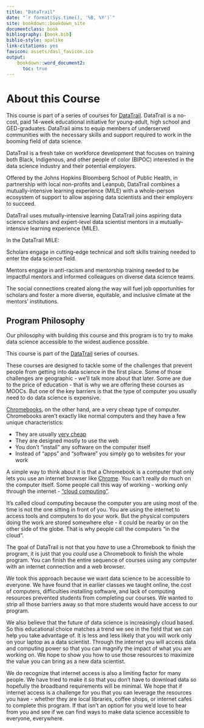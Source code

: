 ```yaml
---
title: "DataTrail"
date: "`r format(Sys.time(), '%B, %Y')`"
site: bookdown::bookdown_site
documentclass: book
bibliography: [book.bib]
biblio-style: apalike
link-citations: yes
favicon: assets/dasl_favicon.ico
output:
    bookdown::word_document2:
      toc: true
---
```



# About this Course {-}

This course is part of a series of courses for [DataTrail](https://www.datatrail.org/). DataTrail is a no-cost, paid 14-week educational initiative for young-adult, high school and GED-graduates. DataTrail aims to equip members of underserved communities with the necessary skills and support required to work in the booming field of data science.

DataTrail is a fresh take on workforce development that focuses on training both Black, Indigenous, and other people of color (BIPOC) interested in the data science industry and their potential employers.

Offered by the Johns Hopkins Bloomberg School of Public Health, in partnership with local non-profits and Leanpub, DataTrail combines a mutually-intensive learning experience (MILE) with a whole-person ecosystem of support to allow aspiring data scientists and their employers to succeed.  

DataTrail uses mutually-intensive learning
DataTrail joins aspiring data science scholars and expert-level data scientist mentors in a mutually-intensive learning experience (MILE).  

In the DataTrail MILE:

Scholars engage in cutting-edge technical and soft skills training needed to enter the data science field.

Mentors engage in anti-racism and mentorship training needed to be impactful mentors and informed colleagues on diverse data science teams.

The social connections created along the way will fuel job opportunities for scholars and foster a more diverse, equitable, and inclusive climate at the mentors' institutions.

## Program Philosophy

Our philosophy with building this course and this program is to try to make data science accessible to the widest audience possible.

This course is part of the [DataTrail](https://www.DataTrail.org/) series of courses.

These courses are designed to tackle some of the challenges that prevent people from getting into data science in the first place. Some of those challenges are geographic - we'll talk more about that later. Some are due to the price of education - that is why we are offering these courses as MOOCs. But one of the key barriers is that the type of computer you usually need to do data science is expensive.


[Chromebooks](https://www.google.com/chromebook/), on the other hand, are a very cheap type of computer. Chromebooks aren't exactly like normal computers and they have a few unique characteristics:

* They are usually [very cheap](https://www.google.com/chromebook/find-yours/)
* They are designed mostly to use the web
* You don't "install" any software on the computer itself
* Instead of "apps" and "software" you simply go to websites for your work

A simple way to think about it is that a Chromebook is a computer that only lets you use an internet browser like [Chrome](https://www.google.com/chrome/). You can't really do much on the computer itself. Some people call this way of working - working only through the internet - ["cloud computing"](https://en.wikipedia.org/wiki/Cloud_computing).

It's called cloud computing because the computer you are using most of the time is not the one sitting in front of you. You are using the internet to access tools and computers to do your work. But the physical computers doing the work are stored somewhere else - it could be nearby or on the other side of the globe. That is why people call the computers "in the cloud".

The goal of DataTrail is not that you _have_ to use a Chromebook to finish the program, it is just that you _could_ use a Chromebook to finish the whole program. You can finish the entire sequence of courses using any computer with an internet connection and a web browser.

We took this approach because we want data science to be accessible to everyone. We have found that in earlier classes we taught online, the cost of computers, difficulties installing software, and lack of computing resources prevented students from completing our courses. We wanted to strip all those barriers away so that more students would have access to our program.

We also believe that the future of data science is increasingly cloud based. So this educational choice matches a trend we see in the field that we can help you take advantage of. It is less and less likely that you will work only on your laptop as a data scientist. Through the internet you will access data and computing power so that you can magnify the impact of what you are working on. We hope to show you how to use those resources to maximize the value you can bring as a new data scientist.

We do recognize that internet access is also a limiting factor for many people. We have tried to make it so that you don't have to download data so hopefully the broadband requirements will be minimal. We hope that if internet access is a challenge for you that you can leverage the resources you have - whether they are local libraries, coffee shops, or internet cafes to complete this program. If that isn't an option for you we'd love to hear from you and see if we can find ways to make data science accessible to everyone, everywhere.
